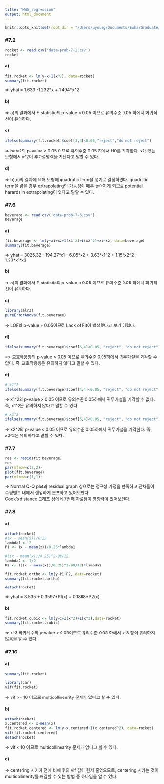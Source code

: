```yaml
---
title: "HW5_regression"
output: html_document
---
```


```r
knitr::opts_knit$set(root.dir = "/Users/uyoung/Documents/Ewha/Graduate/data")
```

### #7.2
```r
rocket <- read.csv('data-prob-7-2.csv')
rocket
```

#### a)
```r
fit.rocket <- lm(y~x+I(x^2), data=rocket)
summary(fit.rocket)
```

=> yhat = 1.633 -1.232\*x + 1.494\*x^2

#### b)

=> a)의 결과에서 F-statistic의 p-value < 0.05 이므로 유의수준 0.05 하에서 회귀직선이 유의하다.

#### c)
```r
ifelse(summary(fit.rocket)$coef[3,4]<0.05,"reject","do not reject")
```

=> beta2의 p-value < 0.05 이므로 유의수준 0.05 하에서 H0를 기각한다. x가 있는 모형에서 x^2이 추가설명력을 지난다고 말할 수 있다.  

<!-- FM: Ey = beta0 + beta1\*x + beta2\*x^2<br /> -->
<!-- RM: Ey = beta0 + beta1\*x<br /> -->
<!-- => SSR(beta2|beta1,beta0) = SSR(FM) - SSR(RM) -->
<!-- F0 = SSR(beta2|beta1,beta0)/MSE -->

#### d)

=> b),c)의 결과에 의해 모형에 quadratic term을 넣기로 결정하였다. quadratic term을 넣을 경우 extrapolating의 가능성이 매우 높아지게 되므로 potential harards in extrapolating이 있다고 말할 수 있다.

### #7.6
```r
beverage <- read.csv('data-prob-7-6.csv')
beverage
```

#### a)
```r
fit.beverage <- lm(y~x1+x2+I(x1^2)+I(x2^2)+x1*x2, data=beverage)
summary(fit.beverage)
```

=> yhat = 3025.32 - 194.27\*x1 - 6.05\*x2 + 3.63\*x1^2 + 1.15\*x2^2 - 1.33\*x1*x2

#### b)

=> a)의 결과에서 F-statistic의 p-value < 0.05 이므로 유의수준 0.05 하에서 회귀직선이 유의하다.

#### c)
```r
library(alr3)
pureErrorAnova(fit.beverage)
```
 
=> LOF의 p-value > 0.05이므로 Lack of Fit이 발생했다고 보기 어렵다.

#### d)
```r
ifelse(summary(fit.beverage)$coef[6,4]<0.05, "reject", "do not reject")
```

=> 교호작용항의 p-value > 0.05 이므로 유의수준 0.05하에서 귀무가설을 기각할 수 없다. 즉, 교호작용항은 유의하지 않다고 말할 수 있다.

#### e)
```r
# x1^2
ifelse(summary(fit.beverage)$coef[4,4]<0.05, "reject", "do not reject")
```

=> x1^2의 p-value > 0.05 이므로 유의수준 0.05하에서 귀무가설을 기각할 수 없다. 즉, x1^2은 유의하지 않다고 말할 수 있다.

```r
# x2^2
ifelse(summary(fit.beverage)$coef[5,4]<0.05, "reject", "do not reject")
```

=> x2^2의 p-value < 0.05 이므로 유의수준 0.05하에서 귀무가설을 기각한다. 즉, x2^2은 유의하다고 말할 수 있다.

### #7.7
```r
res <- resid(fit.beverage)
res
par(mfrow=c(2,2))
plot(fit.beverage)
par(mfrow=c(1,1))

```

=> Normal Q-Q plot과 residual graph 상으로는 정규성 가정을 만족하고 잔차들이 수평밴드 내에서 랜덤하게 분포하고 있어보인다.  
Cook's distance 그래프 상에서 7번째 자료점이 영향력이 있어보인다.


### #7.8
#### a)
```r
attach(rocket)
#(x - mean(x))/0.25
lambda1 <- 2
P1 <- (x - mean(x))/0.25*lambda1

#((x - mean(x))/0.25)^2-99/12
lambda2 <- 1/2
P2 <- (((x - mean(x))/0.25)^2-99/12)*lambda2

fit.rocket.ortho <- lm(y~P1+P2, data=rocket)
summary(fit.rocket.ortho)

detach(rocket)
```

=> yhat = 3.535 + 0.3597\*P1(x) + 0.1868\*P2(x)

#### b)
```r
fit.rocket.cubic <- lm(y~x+I(x^2)+I(x^3),data=rocket)
summary(fit.rocket.cubic)
```

=> x^3 회귀계수의 p-value > 0.05이므로 유의수준 0.05 하에서 x^3 항이 유의하지 않음을 알 수 있다.

### #7.16
#### a)
```r
summary(fit.rocket)

library(car)
vif(fit.rocket)
```

=> vif >= 10 이므로 multicollinearity 문제가 있다고 할 수 있다.


#### b)
```r
attach(rocket)
x.centered <- x-mean(x)
fit.rocket.centered <- lm(y~x.centered+I(x.centered^2), data=rocket)
vif(fit.rocket.centered)
detach(rocket)

```

=> vif < 10 이므로 multicollinearity 문제가 없다고 할 수 있다.

#### c)

=> centering 시키기 전에 비해 후의 vif 값이 현저 줄었으므로, centering 시키는 것이 multicollinerity를 해결할 수 있는 방법 중 하나임을 알 수 있다.

